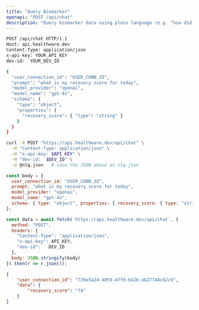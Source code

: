 ```yaml
---
title: "Query Biomarker"
openapi: "POST /api/chat"
description: "Query biomarker data using plain language (e.g. “how did my sleep improve this week?”)."
---
```


<RequestExample>

```bash HTTP
POST /api/chat HTTP/1.1
Host: api.healthware.dev
Content-Type: application/json
x-api-key: YOUR_API_KEY
dev-id:  YOUR_DEV_ID

{
  "user_connection_id": "USER_CONN_ID",
  "prompt": "what is my recovery score for today",
  "model_provider": "openai",
  "model_name": "gpt-4o",
  "schema": {
    "type": "object",
    "properties": {
      "recovery_score": { "type": "string" }
    }
  }
}
```


```bash BASH
curl -X POST "https://api.healthware.dev/api/chat" \
  -H "Content-Type: application/json" \
  -H "x-api-key: $API_KEY" \
  -H "dev-id:  $DEV_ID" \
  -d @nlq.json   # save the JSON above as nlq.json
```


```javascript JavaScript
const body = {
  user_connection_id: "USER_CONN_ID",
  prompt: "what is my recovery score for today",
  model_provider: "openai",
  model_name: "gpt-4o",
  schema: { type: "object", properties: { recovery_score: { type: "string" } } }
};

const data = await fetch(`https://api.healthware.dev/api/chat`, {
  method: "POST",
  headers: {
    "Content-Type": "application/json",
    "x-api-key": API_KEY,
    "dev-id":   DEV_ID
  },
  body: JSON.stringify(body)
}).then(r => r.json());
```

</RequestExample>

<ResponseExample>

```json Response
{
    "user_connection_id": "739e5a24-4859-4ff9-b42b-ab27744c62c9",
    "data": {
        "recovery_score": "74"
    }
}
```

</ResponseExample>